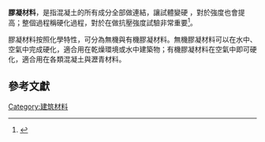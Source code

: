 {{expand|time=2015-06-27T08:50:33+00:00}}
'''膠凝材料'''，是指混凝土的所有成分全部做連結，讓試體變硬 ，對於強度也會提高；整個過程稱硬化過程，對於在做抗壓強度試驗非常重要<ref>{{Cite book|title = 建築概論|publisher = 哈爾濱工業大學|year = 2011|isbn = 9789868785687|location = |pages = 185|last = 焦志鵬}}</ref>。

膠凝材料按照化學特性，可分為無機與有機膠凝材料。無機膠凝材料可以在水中、空氣中完成硬化，適合用在乾燥環境或水中建築物；有機膠凝材料在空氣中即可硬化，適合用在各類混凝土與瀝青材料。

== 參考文獻 ==
{{Reflist}}
{{Struct-stub}}
[[Category:建筑材料|Category:建筑材料]]